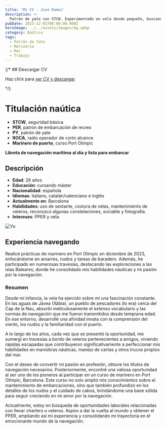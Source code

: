 ```yaml
---
title: 'Mi CV - Jose Ramos'
description: >-
  Patrón de yate con STCW. Experimentado en vela desde pequeño, buscando trabajar en veleros o embarcarme en un buque.
pubDate: 2023-12-01T00:00:00.000Z
heroImage: ../../assets/images/bg.webp
category: Naútica
tags:
  - Patrón de Yate
  - Marinería
  - Mar
  - Trabajo
---
```


{/* ## Descargar CV


<div>
  <p>
    Haz click para <a href="/crew.pdf">ver CV y descargar</a>.
  </p>
</div> */}

# Titulación naútica

- **STCW**, seguridad básica
- **PER**, patrón de embarcación de recreo
- **PY**, patrón de yate
- **ROCA**, radio operador de corto alcance
- **Marinero de puerto**, curso Port Olimpic

**Libreta de navegación marítima al día y lista para embarcar**



## Descripción

- **Edad**: 26 años
- **Educación**: cursando máster
- **Nacionalidad**: española
- **Idiomas**: italiano, catalán/valenciano e inglés
- **Actualmente en**: Barcelona 
- **Habilidades**: uso de sextante, costura de velas, mantenimiento de veleros, reconozco algunas constelaciones, sociable y fotografía.
- **Intereses**: PPER y vela.

![Yo](../../assets/images/hero.jpeg)

## Experiencia navegando

Realicé prácticas de marinero en Port Olímpic en diciembre de 2023, enfocándome en amarres, nudos y tareas de baradero. Además, he participado en numerosas travesías, destacando las exploraciones a las islas Baleares, donde he consolidado mis habilidades náuticas y mi pasión por la navegación.


### Resumen
Desde mi infancia, la vela ha ejercido sobre mí una fascinación constante. En las aguas de Jávea (Xàbia), un pueblo de pescadores (lo era) cerca del Cap de la Nau, absorbí meticulosamente el extenso vocabulario y las normas de navegación que me fueron transmitidos desde temprana edad. En ese entorno, desarrollé una afinidad innata con la comprensión del viento, los nudos y la familiaridad con el puerto.


A lo largo de los años, cada vez que se presentó la oportunidad, me sumergí en travesías a bordo de veleros pertenecientes a amigos, viviendo rápidas escapadas que contribuyeron significativamente a perfeccionar mis habilidades en maniobras náuticas, manejo de cartas y otros trucos propios del mar.


Con el deseo de convertir mi pasión en profesión, obtuve los títulos de navegación necesarios. Posteriormente, encontré una valiosa oportunidad al ser uno de los pioneros al participar en un curso de marinero en Port Olímpic, Barcelona. Este curso no solo amplió mis conocimientos sobre el mantenimiento de embarcaciones, sino que también profundizó en los detalles de los nudos y el cuidado de cabos, brindándome una base sólida para seguir creciendo en mi amor por la navegación.


Actualmente, estoy en búsqueda de oportunidades laborales relacionadas con llevar charters o veleros. Aspiro a dar la vuelta al mundo y obtener el PPER, ampliando así mi experiencia y consolidando mi trayectoria en el emocionante mundo de la navegación.


